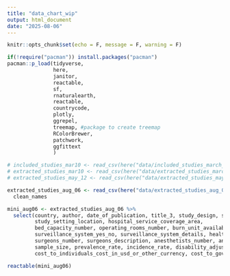 ```yaml
---
title: "data_chart_wip"
output: html_document
date: "2025-08-06"
---
```



```r
knitr::opts_chunk$set(echo = F, message = F, warning = F)
```

```r
if(!require("pacman")) install.packages("pacman")
pacman::p_load(tidyverse, 
               here, 
               janitor, 
               reactable, 
               sf, 
               rnaturalearth, 
               reactable,
               countrycode,
               plotly, 
               ggrepel,
               treemap, #package to create treemap
               RColorBrewer,
               patchwork,
               ggfittext
               )
```

```r
# included_studies_mar10 <- read_csv(here("data/included_studies_march_10.csv"))
# extracted_studies_mar10 <- read_csv(here("data/extracted_studies_march_10.csv"))
# extracted_studies_may_12 <- read_csv(here("data/extracted_studies_may_12.csv"))

extracted_studies_aug_06 <- read_csv(here("data/extracted_studies_aug_06.csv")) %>% 
  clean_names

```

```r

mini_aug06 <- extracted_studies_aug_06 %>%
  select(country, author, date_of_publication, title_3, study_design, study_timeframe, sources_of_data,
         study_setting_location, hospital_service_coverage_area,
         bed_capacity_number, operating_rooms_number, burn_unit_availability_yes_no, anesthesia_availability_yes_no, ventilator_availability_yes_no, blood_bank_availability_yes_no, laboratory_services_available_yes_no, imaging_services_available_yes_no, sterilization_facilities_yes_no,
         surveillance_system_yes_no, surveillance_system_details, health_information_system_yes_no, health_information_system_details,
         surgeons_number, surgeons_description, anesthetists_number, anesthetists_description, nurses_number, nurses_description, other_healthcare_providers_number, other_healthcare_providers_description, affiliation_of_surgeons_other_healthcare_providers_number, affiliation_of_surgeons_other_healthcare_providers_description,
         sample_size, prevalence_rate, incidence_rate, disability_adjusted_life_years_dal_ys,
         cost_to_individuals_cost_in_usd_or_other_currency, cost_to_government_cost_in_usd_or_other_currency)

```

```r
reactable(mini_aug06)
```

